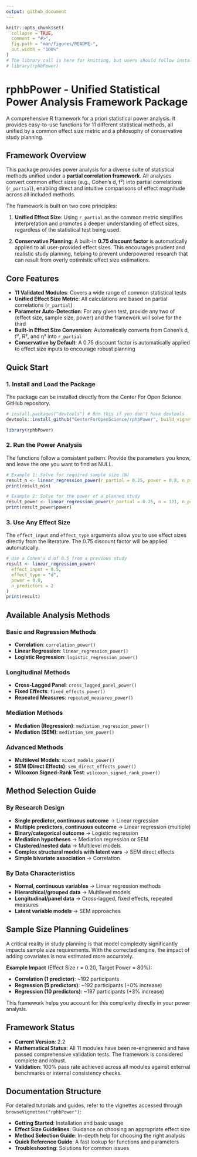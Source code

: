 ```yaml
---
output: github_document
---
```


```r
knitr::opts_chunk$set(
  collapse = TRUE,
  comment = "#>",
  fig.path = "man/figures/README-",
  out.width = "100%"
)
# The library call is here for knitting, but users should follow install instructions.
# library(rphbPower) 
```

# rphbPower - Unified Statistical Power Analysis Framework Package

A comprehensive R framework for a priori statistical power analysis. It provides easy-to-use functions for 11 different statistical methods, all unified by a common effect size metric and a philosophy of conservative study planning.

## Framework Overview

This package provides power analysis for a diverse suite of statistical methods unified under a **partial correlation framework**. All analyses convert common effect sizes (e.g., Cohen's d, f²) into partial correlations (`r_partial`), enabling direct and intuitive comparisons of effect magnitude across all included methods.

The framework is built on two core principles:

1. **Unified Effect Size**: Using `r_partial` as the common metric simplifies interpretation and promotes a deeper understanding of effect sizes, regardless of the statistical test being used.

2. **Conservative Planning**: A built-in **0.75 discount factor** is automatically applied to all user-provided effect sizes. This encourages prudent and realistic study planning, helping to prevent underpowered research that can result from overly optimistic effect size estimations.

## Core Features

- **11 Validated Modules**: Covers a wide range of common statistical tests
- **Unified Effect Size Metric**: All calculations are based on partial correlations (`r_partial`)
- **Parameter Auto-Detection**: For any given test, provide any two of (effect size, sample size, power) and the framework will solve for the third
- **Built-in Effect Size Conversion**: Automatically converts from Cohen's d, f², R², and η² into `r_partial`
- **Conservative by Default**: A 0.75 discount factor is automatically applied to effect size inputs to encourage robust planning

## Quick Start

### 1. Install and Load the Package

The package can be installed directly from the Center For Open Science GitHub repository.

```r
# install.packages("devtools") # Run this if you don't have devtools
devtools::install_github("CenterForOpenScience/rphbPower", build_vignettes = TRUE)

library(rphbPower)
```

### 2. Run the Power Analysis

The functions follow a consistent pattern. Provide the parameters you know, and leave the one you want to find as NULL.

```r
# Example 1: Solve for required sample size (N)
result_n <- linear_regression_power(r_partial = 0.25, power = 0.8, n_predictors = 2)
print(result_n$n)

# Example 2: Solve for the power of a planned study
result_power <- linear_regression_power(r_partial = 0.25, n = 121, n_predictors = 2)
print(result_power$power)
```

### 3. Use Any Effect Size

The `effect_input` and `effect_type` arguments allow you to use effect sizes directly from the literature. The 0.75 discount factor will be applied automatically.

```r
# Use a Cohen's d of 0.5 from a previous study
result <- linear_regression_power(
  effect_input = 0.5,
  effect_type = "d",
  power = 0.8,
  n_predictors = 2
)
print(result)
```

## Available Analysis Methods

### Basic and Regression Methods

- **Correlation**: `correlation_power()`
- **Linear Regression**: `linear_regression_power()`
- **Logistic Regression**: `logistic_regression_power()`

### Longitudinal Methods

- **Cross-Lagged Panel**: `cross_lagged_panel_power()`
- **Fixed Effects**: `fixed_effects_power()`
- **Repeated Measures**: `repeated_measures_power()`

### Mediation Methods

- **Mediation (Regression)**: `mediation_regression_power()`
- **Mediation (SEM)**: `mediation_sem_power()`

### Advanced Methods

- **Multilevel Models**: `mixed_models_power()`
- **SEM (Direct Effects)**: `sem_direct_effects_power()`
- **Wilcoxon Signed-Rank Test**: `wilcoxon_signed_rank_power()`

## Method Selection Guide

### By Research Design

- **Single predictor, continuous outcome** → Linear regression
- **Multiple predictors, continuous outcome** → Linear regression (multiple)
- **Binary/categorical outcome** → Logistic regression
- **Mediation hypotheses** → Mediation regression or SEM
- **Clustered/nested data** → Multilevel models
- **Complex structural models with latent vars** → SEM direct effects
- **Simple bivariate association** → Correlation

### By Data Characteristics

- **Normal, continuous variables** → Linear regression methods
- **Hierarchical/grouped data** → Multilevel models
- **Longitudinal/panel data** → Cross-lagged, fixed effects, repeated measures
- **Latent variable models** → SEM approaches

## Sample Size Planning Guidelines

A critical reality in study planning is that model complexity significantly impacts sample size requirements. With the corrected engine, the impact of adding covariates is now estimated more accurately.

**Example Impact** (Effect Size r = 0.20, Target Power = 80%):

- **Correlation (1 predictor)**: ~192 participants
- **Regression (5 predictors)**: ~192 participants (+0% increase)
- **Regression (10 predictors)**: ~197 participants (+3% increase)

This framework helps you account for this complexity directly in your power analysis.

## Framework Status

- **Current Version**: 2.2
- **Mathematical Status**: All 11 modules have been re-engineered and have passed comprehensive validation tests. The framework is considered complete and robust.
- **Validation**: 100% pass rate achieved across all modules against external benchmarks or internal consistency checks.

## Documentation Structure

For detailed tutorials and guides, refer to the vignettes accessed through `browseVignettes("rphbPower")`:

- **Getting Started**: Installation and basic usage
- **Effect Size Guidelines**: Guidance on choosing an appropriate effect size
- **Method Selection Guide**: In-depth help for choosing the right analysis
- **Quick Reference Guide**: A fast lookup for functions and parameters
- **Troubleshooting**: Solutions for common issues